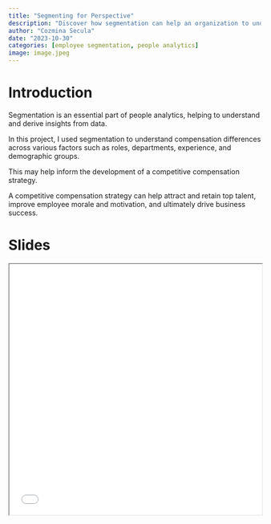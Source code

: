 ```yaml
---
title: "Segmenting for Perspective"
description: "Discover how segmentation can help an organization to understand compensation differences across various factors such as roles, departments, experience, and demographic groups."
author: "Cozmina Secula"
date: "2023-10-30"
categories: [employee segmentation, people analytics]
image: image.jpeg
---
```


# Introduction

Segmentation is an essential part of people analytics, helping to understand and derive insights from data. 

In this project, I used segmentation to understand compensation differences across various factors such as roles, departments, experience, and demographic groups. 

This may help inform the development of a competitive compensation strategy. 

A competitive compensation strategy can help attract and retain top talent, improve employee morale and motivation, and ultimately drive business success.

# Slides

<iframe src="01-slides.html" width="100%" height="500px">

</iframe>
